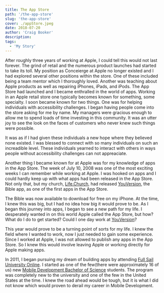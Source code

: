 ```yaml
---
title: The App Store
path: '/the-app-store'
slug: 'the-app-store'
cover: ./appStore.jpeg
date: 2018-07-20
author: 'Craig Booker'
description:
tags:
  - 'My Story'
---
```


After roughly three years of working at Apple, I could tell this would not last forever. The grind of retail and the numerous product launches had started to take its toll. My position as Conceierge at Apple no longer existed and I had explored several other positions within the store. One of these included being a team mentor which I thoroughly loved. Another was teaching about Apple products as well as repairing iPhones, iPads, and iPods. The App Store had launched and I became enthralled in the world of apps. Working in an Apple retail store one typically becomes known for something, some specialty. I soon became known for two things. One was for helping individuals with accessibility challenges. I began having people come into the store asking for me by name. My managers were gracious enough to allow me to spend loads of time investing in this community. It was an utter joy to see the look on the faces of customers who never knew such things were possible.

It was as if I had given these individuals a new hope where they believed none existed. I was blessed to connect with so many individuals on such an increadible level. These individuals yearned to interact with others in ways people without accessibility challenges can not appreaciate.

Another thing I became known for at Apple was for my knowledge of apps in the App Store. The week of July 10, 2008 was one of the most exciting weeks I can remember while working at Apple. I was hooked on apps and I could hardly keep up with what apps had been released in the App Store. Not only that, but my church, [Life.Church](https://life.church/), had released [YouVersion](http://www.youversion.com/), the Bible app, as one of the first apps in the App Store.

The Bible was now available to download for free on my iPhone. At the time, I knew this was big, but I had no idea how big it would prove to be. As I began this journey into apps, I began to see a new path for my life. I desperately wanted in on this world Apple called the App Store, but how? What do I do to get started? Could I one day work at [YouVersion](http://www.youversion.com/)?

This year would prove to be a turning point of sorts for my life. I knew the field where I wanted to work, now I just needed to gain some experience. Since I worked at Apple, I was not allowed to publish any apps in the App Store. So I knew this would involve leaving Apple or working directly for Apple making apps.

In 2011, I began pursuing my dream of building apps by attending [Full Sail University Online](https://www.fullsail.edu/). I started as one of the few(there were approximately 16 of us) new [Mobile Development Bachelor of Science](https://www.fullsail.edu/degrees/mobile-development-bachelor) students. The program was completely new to the university and one of the few in the United States at the time. I knew the road ahead would be tough, but it is what I did not know which would proven to derail my career in Mobile Development.

